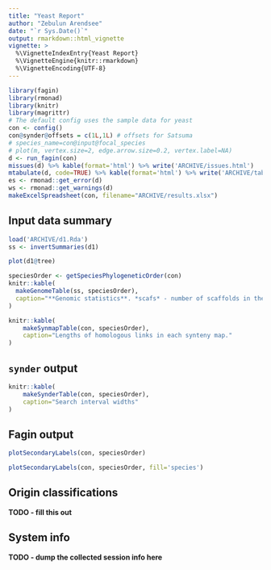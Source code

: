 ```yaml
---
title: "Yeast Report"
author: "Zebulun Arendsee"
date: "`r Sys.Date()`"
output: rmarkdown::html_vignette
vignette: >
  %\VignetteIndexEntry{Yeast Report}
  %\VignetteEngine{knitr::rmarkdown}
  %\VignetteEncoding{UTF-8}
---
```


```r
library(fagin)
library(rmonad)
library(knitr)
library(magrittr)
# The default config uses the sample data for yeast
con <- config()
con@synder@offsets = c(1L,1L) # offsets for Satsuma
# species_name=con@input@focal_species
# plot(m, vertex.size=2, edge.arrow.size=0.2, vertex.label=NA)
d <- run_fagin(con)
missues(d) %>% kable(format='html') %>% write('ARCHIVE/issues.html')
mtabulate(d, code=TRUE) %>% kable(format='html') %>% write('ARCHIVE/table.html')
es <- rmonad::get_error(d)
ws <- rmonad::get_warnings(d)
makeExcelSpreadsheet(con, filename="ARCHIVE/results.xlsx")
```

## Input data summary

```r
load('ARCHIVE/d1.Rda')
ss <- invertSummaries(d1)
```

```r
plot(d1@tree)
```

```r
speciesOrder <- getSpeciesPhylogeneticOrder(con)
knitr::kable(
  makeGenomeTable(ss, speciesOrder),
  caption="**Genomic statistics**. *scafs* - number of scaffolds in the genome. *bases* - total number of bases in the genome. *prots* - total number of protein coding models. *GC* - the percent of G and C nucleotides in the genome. *oddstart* - number of coding sequences that do not begin with M. *oddstop* - number of coding sequences that do not end with a stop (\\*). *p_N* - number of unknown nucleotides (N) in the genome. *n_stop* - number of coding sequences with an internal stop."
)
```

```r
knitr::kable(
    makeSynmapTable(con, speciesOrder),
    caption="Lengths of homologous links in each synteny map."
)
```

## `synder` output

```r
knitr::kable(
    makeSynderTable(con, speciesOrder),
    caption="Search interval widths"
)
```

## Fagin output

```r
plotSecondaryLabels(con, speciesOrder)
```

```r
plotSecondaryLabels(con, speciesOrder, fill='species')
```

## Origin classifications

**TODO - fill this out**

## System info

**TODO - dump the collected session info here**

